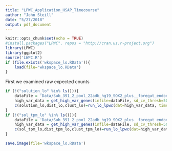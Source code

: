 ```yaml
---
title: "LPWC_Application_HSAP_Timecourse"
author: "John Steill"
date: "5/27/2018"
output: pdf_document
---
```

```r
knitr::opts_chunk$set(echo = TRUE)
#install.packages("LPWC", repos = "http://cran.us.r-project.org")
library(LPWC)
library(ggplot2)
source('LWPC.R')
if (file.exists('wkspace_lo.RData')){
    load(file='wkspace_lo.RData')
}
```
First we examined raw expected counts

```r
if (!("solution_lo" %in% ls())){
    dataFile = 'Data/Sub_391_2_pool_22adb_hg19_SOX2_plus__foregut_endoderm__32a860ee85db9ac9/genes.no_mt.ec.tab' 
    high_var_data = get_high_var_genes(infile=dataFile, sd_cv_thresh=500)
    c(solution_lo,dist_lo,clust_lo)=run_lo_lpwc(dat=high_var_data, timepoints = 0:96)
}
if (!("sol_tpm_lo" %in% ls())){
    dataFile = 'Data/Sub_391_2_pool_22adb_hg19_SOX2_plus__foregut_endoderm__32a860ee85db9ac9/genes.no_mt.tpm.rescale.tab' 
    high_var_data = get_high_var_genes(infile=dataFile, sd_cv_thresh=500)
    c(sol_tpm_lo,dist_tpm_lo,clust_tpm_lo)=run_lo_lpwc(dat=high_var_data, timepoints = 0:96)
}
```

``` r
save.image(file='wkspace_lo.RData')
```
